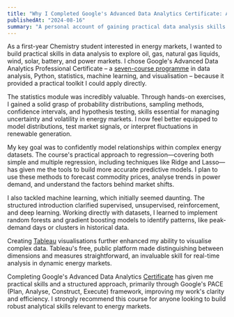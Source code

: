 ```yaml
---
title: "Why I Completed Google's Advanced Data Analytics Certificate: A Practical Perspective for Energy Analysts"
publishedAt: "2024-08-16"
summary: "A personal account of gaining practical data analysis skills for energy market analysis through Google's Advanced Data Analytics Certificate."
---
```


As a first-year Chemistry student interested in energy markets, I wanted to build practical skills in data analysis to explore oil, gas, natural gas liquids, wind, solar, battery, and power markets. I chose Google's Advanced Data Analytics Professional Certificate – a [seven-course programme](https://www.coursera.org/professional-certificates/google-advanced-data-analytics) in data analysis, Python, statistics, machine learning, and visualisation – because it provided a practical toolkit I could apply directly.

The statistics module was incredibly valuable. Through hands-on exercises, I gained a solid grasp of probability distributions, sampling methods, confidence intervals, and hypothesis testing, skills essential for managing uncertainty and volatility in energy markets. I now feel better equipped to model distributions, test market signals, or interpret fluctuations in renewable generation.

My key goal was to confidently model relationships within complex energy datasets. The course's practical approach to regression—covering both simple and multiple regression, including techniques like Ridge and Lasso—has given me the tools to build more accurate predictive models. I plan to use these methods to forecast commodity prices, analyse trends in power demand, and understand the factors behind market shifts.

I also tackled machine learning, which initially seemed daunting. The structured introduction clarified supervised, unsupervised, reinforcement, and deep learning. Working directly with datasets, I learned to implement random forests and gradient boosting models to identify patterns, like peak-demand days or clusters in historical data.

Creating [Tableau](https://public.tableau.com/app/profile/arjun.sekhon/vizzes) visualisations further enhanced my ability to visualise complex data. Tableau's free, public platform made distinguishing between dimensions and measures straightforward, an invaluable skill for real-time analysis in dynamic energy markets.

Completing Google's Advanced Data Analytics [Certificate](https://www.coursera.org/account/accomplishments/professional-cert/QVYZB2WHIGLE) has given me practical skills and a structured approach, primarily through Google's PACE (Plan, Analyse, Construct, Execute) framework, improving my work's clarity and efficiency. I strongly recommend this course for anyone looking to build robust analytical skills relevant to energy markets.
